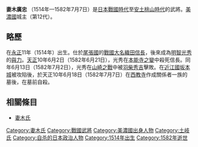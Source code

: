 {{unreferenced|time=2016-10-15T07:01:36+00:00}}
{{日本武士
|名稱= 妻木 廣忠
|圖片名稱= 
|圖片大小= 
|圖片說明= 
|時代= [[日本戰國時代|日本戰國時代]]—[[安土桃山時代|安土桃山時代]]
|出生日期= [[永正|永正]]11年（1514年）
|出生地點= 
|逝世日期= [[天正_(日本)|天正]]10年6月18日（1582年7月7日）
|逝世地點= 
|假名= 
|羅馬字= 
|幼名= 
|改名= 
|别名= 藤右衛門、源二郎（通稱）
|諡号= 
|神号= 
|戒名= 宗眞、宗心
|洗禮名= 
|墓所= 
|朝廷官位= 
|幕府職位= 
|主君= [[織田信長|織田信長]]→[[明智光秀|明智光秀]]
|藩= 
|氏族= [[妻木氏|妻木氏]]
|父母= 不詳
|養父= 
|養母= 
|兄弟= 弟：[[妻木範熈|妻木範熈]]（一說與廣忠是同一人物）
|姐妹= 
|正室= [[水野信元|水野信元]]的姪女
|側室= 
|嗣子= [[妻木範賢|範賢]]（一說是範熈的兒子）、[[妻木範武|範武]]（一說是範熈的兒子）、[[妻木範之|範之]]（一說是範熈的兒子）、[[妻木貞德|貞德]]
|嗣女= [[妻木熙子|煕子]]（一說是範熈的女兒）
|養子= 
|養女= 
}}
{{japanese|japanese=妻木 広忠|kana=つまき ひろただ|romaji=Tsumaki Hirotada|舊寫=妻木 廣忠}}
'''妻木廣忠''' （1514年—1582年7月7日）是[[日本戰國時代|日本戰國時代]]至[[安土桃山時代|安土桃山時代]]的武將。[[美濃國|美濃國]]{{tsl|ja|土岐郡}}{{tsl|ja|妻木城}}城主（第12代）。

== 略歷 ==
在[[永正|永正]]11年（1514年）出生。仕於[[尾張國|尾張國]]的[[戰國大名|戰國大名]][[織田信長|織田信長]]，後來成為[[明智光秀|明智光秀]]的[[與力|與力]]。[[天正_(日本)|天正]]10年6月2日（1582年6月21日），光秀在[[本能寺之變|本能寺之變]]中殺死信長。同年6月13日（1582年7月2日），光秀在[[山崎之戰|山崎之戰]]中被[[羽柴秀吉|羽柴秀吉]]擊敗。在[[近江國|近江國]][[坂本城|坂本城]]被攻陷後，於天正10年6月18日（1582年7月7日）在[[西教寺|西教寺]]作成關係者一族的墓後，在墓前自殺。

== 相關條目 ==
*[[妻木氏|妻木氏]]

[[Category:妻木氏|Category:妻木氏]]
[[Category:戰國武將|Category:戰國武將]]
[[Category:美濃國出身人物|Category:美濃國出身人物]]
[[Category:土岐氏|Category:土岐氏]]
[[Category:自杀的日本政治人物|Category:自杀的日本政治人物]]
[[Category:1514年出生|Category:1514年出生]]
[[Category:1582年逝世|Category:1582年逝世]]